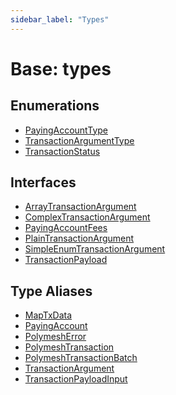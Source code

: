 ```yaml
---
sidebar_label: "Types"
---
```


# Base: types

## Enumerations

- [PayingAccountType](enumerations/PayingAccountType.mdx)
- [TransactionArgumentType](enumerations/TransactionArgumentType.mdx)
- [TransactionStatus](enumerations/TransactionStatus.mdx)

## Interfaces

- [ArrayTransactionArgument](interfaces/ArrayTransactionArgument.mdx)
- [ComplexTransactionArgument](interfaces/ComplexTransactionArgument.mdx)
- [PayingAccountFees](interfaces/PayingAccountFees.mdx)
- [PlainTransactionArgument](interfaces/PlainTransactionArgument.mdx)
- [SimpleEnumTransactionArgument](interfaces/SimpleEnumTransactionArgument.mdx)
- [TransactionPayload](interfaces/TransactionPayload.mdx)

## Type Aliases

- [MapTxData](type-aliases/MapTxData.mdx)
- [PayingAccount](type-aliases/PayingAccount.mdx)
- [PolymeshError](type-aliases/PolymeshError.mdx)
- [PolymeshTransaction](type-aliases/PolymeshTransaction.mdx)
- [PolymeshTransactionBatch](type-aliases/PolymeshTransactionBatch.mdx)
- [TransactionArgument](type-aliases/TransactionArgument.mdx)
- [TransactionPayloadInput](type-aliases/TransactionPayloadInput.mdx)
